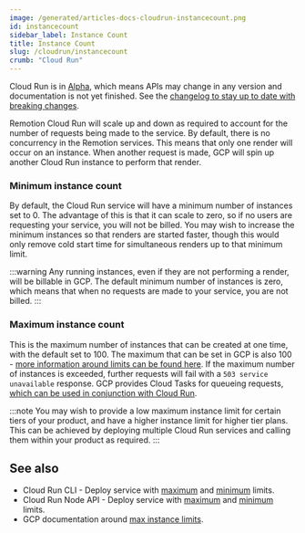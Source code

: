 ```yaml
---
image: /generated/articles-docs-cloudrun-instancecount.png
id: instancecount
sidebar_label: Instance Count
title: Instance Count
slug: /cloudrun/instancecount
crumb: "Cloud Run"
---
```


<ExperimentalBadge>
<p>Cloud Run is in <a href="/docs/cloudrun-alpha">Alpha</a>, which means APIs may change in any version and documentation is not yet finished. See the <a href="https://remotion.dev/changelog">changelog to stay up to date with breaking changes</a>.</p>
</ExperimentalBadge>

Remotion Cloud Run will scale up and down as required to account for the number of requests being made to the service. By default, there is no concurrency in the Remotion services. This means that only one render will occur on an instance. When another request is made, GCP will spin up another Cloud Run instance to perform that render.

### Minimum instance count

By default, the Cloud Run service will have a minimum number of instances set to 0. The advantage of this is that it can scale to zero, so if no users are requesting your service, you will not be billed. You may wish to increase the minimum instances so that renders are started faster, though this would only remove cold start time for simultaneous renders up to that minimum limit.

:::warning
Any running instances, even if they are not performing a render, will be billable in GCP. The default minimum number of instances is zero, which means that when no requests are made to your service, you are not billed.
:::

### Maximum instance count

This is the maximum number of instances that can be created at one time, with the default set to 100. The maximum that can be set in GCP is also 100 - [more information around limits can be found here](https://cloud.google.com/run/docs/configuring/max-instances#limits). If the maximum number of instances is exceeded, further requests will fail with a `503 service unavailable` response. GCP provides Cloud Tasks for queueing requests, [which can be used in conjunction with Cloud Run](https://cloud.google.com/run/docs/triggering/using-tasks).

:::note
You may wish to provide a low maximum instance limit for certain tiers of your product, and have a higher instance limit for higher tier plans. This can be achieved by deploying multiple Cloud Run services and calling them within your product as required.
:::

## See also

- Cloud Run CLI - Deploy service with [maximum](/docs/cloudrun/deployservice#maxinstances) and [minimum](/docs/cloudrun/deployservice#mininstances) limits.
- Cloud Run Node API - Deploy service with [maximum](/docs/cloudrun/deployservice#maxinstances) and [minimum](/docs/cloudrun/deployservice#mininstances) limits.
- GCP documentation around [max instance limits](https://cloud.google.com/run/docs/configuring/max-instances#limits).
